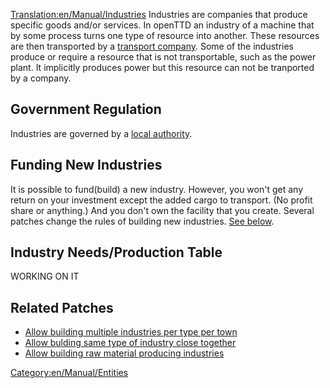 [[Translation:en/Manual/Industries]]
Industries are companies that produce specific goods and/or services. In openTTD an industry of a machine that by some process turns one type of resource into another. These resources are then transported by a [[en/Manual/Transport company|transport company]]. Some of the industries produce or require a resource that is not transportable, such as the power plant. It implicitly produces power but this resource can not be tranported by a company. 

{{en/Note|Your company only transports the goods. This is why diamonds yeild a pittance compared to wood. Diamonds are light and easy to transport. You are not getting paid for the value of the diamonds.}}

==Government Regulation==
Industries are governed by a [[en/Manual/Local authority|local authority]].

==Funding New Industries==
It is possible to fund(build) a new industry. However, you won't get any return on your investment except the added cargo to transport. (No profit share or anything.) And you don't own the facility that you create. Several patches change the rules of building new industries. [[#related-patches|See below]].

==Industry Needs/Production Table==
WORKING ON IT

==Related Patches==
*[[en/Archive/Manual/Settings/Multiple industries per town|Allow building multiple industries per type per town]]
*[[en/Archive/Manual/Settings/Same industries close|Allow bulding same type of industry close together]]
*[[en/Archive/Manual/Settings/Build raw material industries|Allow building raw material producing industries]]

[[Category:en/Manual/Entities]]